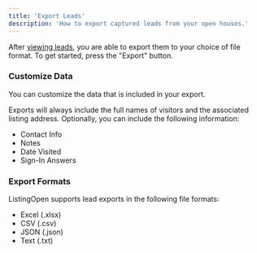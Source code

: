 ```yaml
---
title: 'Export Leads'
description: 'How to export captured leads from your open houses.'
---
```


After [viewing leads](/leads/view), you are able to export them to your choice of file format. To get started, press the "Export" button.

### Customize Data

You can customize the data that is included in your export.

Exports will always include the full names of visitors and the associated listing address. Optionally, you can include the following information:
* Contact Info
* Notes
* Date Visited
* Sign-In Answers

### Export Formats

ListingOpen supports lead exports in the following file formats:
* Excel (.xlsx)
* CSV (.csv)
* JSON (.json)
* Text (.txt)

